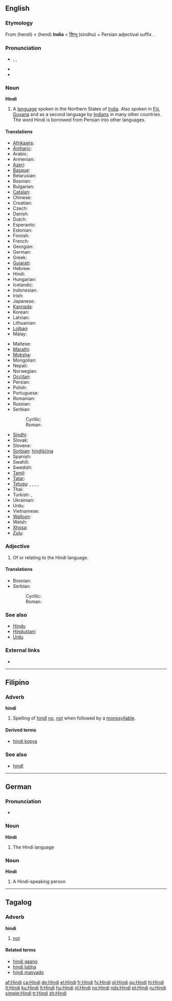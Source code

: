 {{interwiktionary|code=hi}}
{{also|hindi|hindî}}
==English==
{{wikipedia}}

===Etymology===
From {{etyl|fa}} {{fa-Arab|[[هندی]]}} (hendi) < {{fa-Arab|[[هند]]}} (hend) '''India''' < {{etyl|sa|tr}} [[सिन्धु]] (sindhu) + Persian adjectival suffix '''{{fa-Arab|ی-}}'''.

===Pronunciation===
* {{enPR|hĭn'di}}, {{IPA|/ˈhɪndi/}}, {{SAMPA|/"hIndi/}}
* {{audio|en-us-Hindi.ogg|Audio (US)}}
* {{rhymes|ɪndi}}

===Noun===
'''Hindi'''

# A [[language]] spoken in the Northern States of [[India]].  Also spoken in [[Fiji]], [[Guyana]] and as a second language by [[Indian]]s in many other countries. The word Hindi is borrowed from Persian into other languages.

====Translations====
{{trans-top|language}}
* [[Afrikaans]]: {{t+|af|Hindi|xs=Afrikaans}}
* [[Amharic]]: {{t-|am|ሕንድኛ|tr=hindiñña|xs=Amharic}}
* Arabic: {{t-|ar|هندية|f|tr=hindīya|sc=Arab}}
* Armenian: {{t-|hy|Հինդի|tr=hindi|sc=Hayeren|xs=Armenian}}
* [[Azeri]]: {{t-|az|hind|xs=Azeri}}
* [[Basque]]: {{t-|eu|hindi|xs=Basque}}
* Belarusian: {{t-|be|хіндзі|tr=chindzi|sc=Cyrl|xs=Belarusian}}
* Bosnian: {{t-|bs|hindi|m}}
* Bulgarian: {{t-|bg|хинди|tr=hindi|sc=Cyrl}}
* [[Catalan]]: {{t+|ca|hindi}}
* Chinese: {{t-|cmn|印地语|tr=yìn dì yǔ|sc=Hani|xs=Mandarin}}
* Croatian: {{t-|hr|hindi}}
* Czech: {{t-|cs|hindština|f}}
* Danish: {{t-|da|hindi}}
* Dutch: {{t+|nl|Hindi|n}}
* Esperanto: {{t-|eo|hinda|xs=Esperanto}}
* Estonian: {{t-|et|hindi}}
* Finnish: {{t+|fi|hindi}}
* French: {{t-|fr|hindî}}
* Georgian: {{t-|ka|ჰინდი|tr=hindi|xs=Georgian}}
* German: {{t+|de|Hindi|n}}
* Greek: {{t+|el|χίντι|tr=chíndi|sc=Grek}}
* [[Gujarati]]: {{t|gu|હિન્દી|tr=hindī|xs=Gujarati}}
* Hebrew: {{t-|he|הינדית|tr=hindit|sc=Hebr}}
* Hindi: {{t+|hi|हिन्दी|tr=hindī|sc=Deva|xs=Hindi}}
* Hungarian: {{t+|hu|hindí}}
* Icelandic: {{t+|is|hindí}}
* Indonesian: {{t+|id|hindi|xs=Indonesian}}
* Irish: {{t-|ga|Hiondúis|f|xs=Irish}}
* Japanese: {{t+|ja|ヒンディー語|tr=hindii-go|sc=Jpan}}
* [[Kannada]]: {{t-|kn|ಹಿಂದೀ|tr=hindī|xs=Kannada}}
* Korean: {{t+|ko|힌디어|tr=hindi'eo|sc=Hang}}
* Latvian: {{t-|lv|hindi|xs=Latvian}}
* Lithuanian: {{t+|lt|hindi|xs=Lithuanian}}
* [[Lojban]]: {{t-|jbo|xindo|xs=Lojban}}
* Malay: {{t-|ms|hindi|xs=Malay}}
{{trans-mid}}
* Maltese: {{t-|mt|Ħindi|xs=Maltese}}
* [[Marathi]]: {{t-|mr|हिन्दी|tr=hindī|sc=Deva|xs=Marathi}}
* [[Moksha]]: {{tø|mdf|хинди|tr=hindi|sc=Cyrl}}
* Mongolian: {{t-|mn|Энтхэг|tr=entxeg|sc=Cyrl|xs=Mongolian}}
* Nepali: {{t-|ne|हिन्दी|tr=hindī|sc=Deva|xs=Nepali}}
* Norwegian: {{t+|no|hindi}}
* [[Occitan]]: {{t-|oc|indi|xs=Occitan}}
* Persian: {{t-|fa|هندی|tr=hendī|sc=fa-Arab|xs=Persian}}
* Polish: {{t+|pl|hindi}}
* Portuguese: {{t+|pt|hindi}}
* Romanian: {{t-|ro|hindusă}}
* Russian: {{t+|ru|хинди|tr=khindi|sc=Cyrl}}
* Serbian:
*: Cyrillic: {{t-|sr|хинди|m|sc=Cyrl}}
*: Roman: {{t-|sr|hindi|m}}
* [[Sindhi]]: {{t-|sd|ھندي|alt=ھِندِي|sc=SDchar|xs=Sindhi}}
* Slovak: {{t-|sk|hindský}}
* Slovene: {{t-|sl|hindijščina}}
* [[Sorbian]]: [[hindišćina]]
* Spanish: {{t+|es|hindi|m}}
* Swahili: {{t-|sw|Kihindi|xs=Swahili}}
* Swedish: {{t-|sv|hindi}}
* [[Tamil]]: {{t-|ta|ஹிந்தி|tr=hindi|xs=Tamil}}
* [[Tatar]]: {{t-|tt|хинди|tr=khindi|sc=Cyrl|xs=Tatar}}
* [[Telugu]]: {{t-|te|హిందీ|sc=Telu}}, {{t-|te|హిందీ భాష|sc=Telu}}, {{t-|te|హిందీ మాట్లాడు ప్రజలు|sc=Telu}}, {{t-|te|ఉత్తరాది వారు|sc=Telu}}, {{t-|te|ఉత్తర భారతదేశ జనాలు|sc=Telu}}
* Thai: {{t-|th|ภาษาฮินดู|tr=phāsā-hindū|sc=Thai|xs=Thai}}
* Turkish: {{t|tr|Hintçe}}, {{t+|tr|Hindu}}
* Ukrainian: {{t-|uk|хiндi|khindi|sc=Cyrl|xs=Ukrainian}}
* Urdu: {{t-|ur|ہندی|tr=hindī|sc=ur-Arab|xs=Urdu}}
* Vietnamese: {{t+|vi|tiếng Hin-đi|xs=Vietnamese}}
* [[Walloon]]: {{t-|wa|hindi|xs=Walloon}}
* Welsh: {{t-|cy|hindi|xs=Welsh}}
* [[Xhosa]]: {{t-|xh|isiHindi|xs=Xhosa}}
* [[Zulu]]: {{t-|zu|isiHindi|xs=Zulu}}
{{trans-bottom}}

===Adjective===
{{en-adj|-}}

# Of or relating to the Hindi language.

====Translations====
{{trans-top|relating to the Hindi language}}
* Bosnian: {{t-|bs|hindski|m}}
* Serbian:
*: Cyrillic: {{t-|sr|хиндски|m|sc=Cyrl}}
*: Roman: {{t-|sr|hindski|m}}
{{trans-mid}}
{{trans-bottom}}

===See also===
* [[Hindu]]
* [[Hindustani]]
* [[Urdu]]

===External links===
* {{ISO 639|link=Ethnologue|1code=hi|code=hin}}

----

==Filipino==

===Adverb===
<!-- or particle? -->
'''hindi'''

# Spelling of [[hindî]] ''[[no]]'', ''[[not]]'' when followed by a [[monosyllable]].

====Derived terms====
* [[hindi kopya]]

===See also===
* [[hindî]]

----

==German==

===Pronunciation===
* {{audio|De-Hindi.ogg|audio}}

===Noun===
'''Hindi''' {{n}}

# The Hindi language

===Noun===
'''Hindi''' {{m}}

# A Hindi-speaking person

----

==Tagalog==

===Adverb===
'''hindi'''

# [[not]]

====Related terms====
* [[hindi gaano]]
* [[hindi lubha]]
* [[hindi masyado]]

[[af:Hindi]]
[[ca:Hindi]]
[[de:Hindi]]
[[el:Hindi]]
[[fr:Hindi]]
[[fy:Hindi]]
[[gl:Hindi]]
[[gu:Hindi]]
[[hi:Hindi]]
[[it:Hindi]]
[[ku:Hindi]]
[[lt:Hindi]]
[[hu:Hindi]]
[[nl:Hindi]]
[[no:Hindi]]
[[nds:Hindi]]
[[pt:Hindi]]
[[ru:Hindi]]
[[simple:Hindi]]
[[tr:Hindi]]
[[zh:Hindi]]